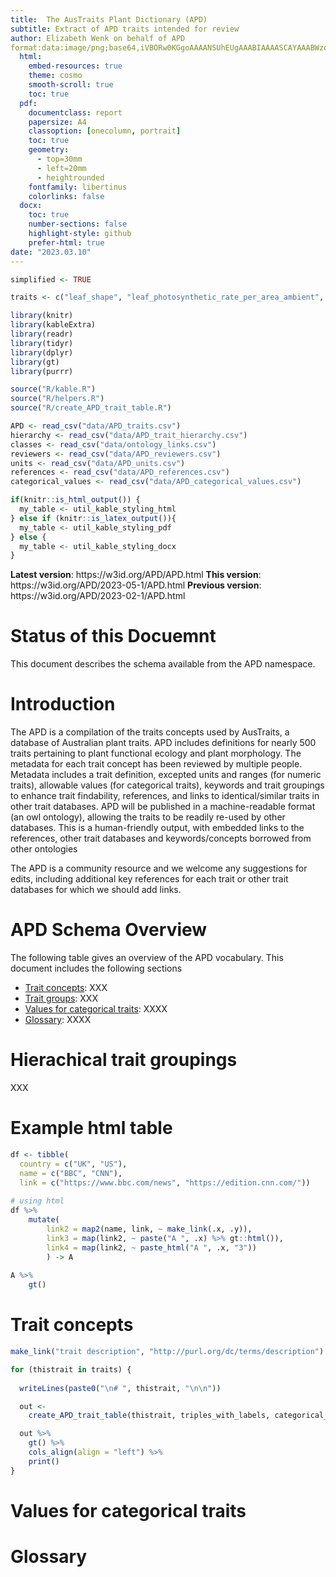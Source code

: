 ```yaml
---
title:  The AusTraits Plant Dictionary (APD)
subtitle: Extract of APD traits intended for review
author: Elizabeth Wenk on behalf of APD
format:data:image/png;base64,iVBORw0KGgoAAAANSUhEUgAAABIAAAASCAYAAABWzo5XAAAAWElEQVR42mNgGPTAxsZmJsVqQApgmGw1yApwKcQiT7phRBuCzzCSDSHGMKINIeDNmWQlA2IigKJwIssQkHdINgxfmBBtGDEBS3KCxBc7pMQgMYE5c/AXPwAwSX4lV3pTWwAAAABJRU5ErkJggg==
  html:
    embed-resources: true
    theme: cosmo
    smooth-scroll: true
    toc: true
  pdf:
    documentclass: report
    papersize: A4
    classoption: [onecolumn, portrait]
    toc: true
    geometry:
      - top=30mm
      - left=20mm
      - heightrounded
    fontfamily: libertinus
    colorlinks: false
  docx:
    toc: true
    number-sections: false
    highlight-style: github
    prefer-html: true
date: "2023.03.10"
---
```


```r
simplified <- TRUE

traits <- c("leaf_shape", "leaf_photosynthetic_rate_per_area_ambient", "leaf_photosynthetic_rate_per_area_maximum", "leaf_photosynthetic_rate_per_area_saturated")
```


```r
library(knitr)
library(kableExtra)
library(readr)
library(tidyr)
library(dplyr)
library(gt)
library(purrr)

source("R/kable.R")
source("R/helpers.R")
source("R/create_APD_trait_table.R")

APD <- read_csv("data/APD_traits.csv")
hierarchy <- read_csv("data/APD_trait_hierarchy.csv")
classes <- read_csv("data/ontology_links.csv")
reviewers <- read_csv("data/APD_reviewers.csv")
units <- read_csv("data/APD_units.csv")
references <- read_csv("data/APD_references.csv")
categorical_values <- read_csv("data/APD_categorical_values.csv") 

if(knitr::is_html_output()) {
  my_table <- util_kable_styling_html
} else if (knitr::is_latex_output()){
  my_table <- util_kable_styling_pdf
} else {
  my_table <- util_kable_styling_docx
}


```
**Latest version**: https://w3id.org/APD/APD.html
**This version**: https://w3id.org/APD/2023-05-1/APD.html
**Previous version**: https://w3id.org/APD/2023-02-1/APD.html

<!-- Examples:
https://www.w3.org/2009/08/skos-reference/skos.html
https://terminologies.gfbio.org/terms/ets/pages/#expectedunit

gt packgae: https://gt.rstudio.com/
-->
# Status of this Docuemnt

This document describes the schema available from the APD namespace.

# Introduction
The APD is a compilation of the traits concepts used by AusTraits, a database of Australian plant traits. APD includes definitions for nearly 500 traits pertaining to plant functional ecology and plant morphology. The metadata for each trait concept has been reviewed by multiple people. Metadata includes a trait definition, excepted units and ranges (for numeric traits), allowable values (for categorical traits), keywords and trait groupings to enhance trait findability, references, and links to identical/similar traits in other trait databases. APD will be published in a machine-readable format (an owl ontology), allowing the traits to be readily re-used by other databases. This is a human-friendly output, with embedded links to the references, other trait databases and keywords/concepts borrowed from other ontologies

The APD is a community resource and we welcome any suggestions for edits, including additional key references for each trait or other trait databases for which we should add links. 

# APD Schema Overview

The following table gives an overview of the APD vocabulary. This document includes the following sections

- [Trait concepts](#trait-concepts): XXX
- [Trait groups](#trait-groupings): XXX
- [Values for categorical traits](#values-for-categorical-traits): XXXX
- [Glossary](#glossary): XXXX

# Hierachical trait groupings

XXX

# Example html table
```r


df <- tibble(
  country = c("UK", "US"),
  name = c("BBC", "CNN"),
  link = c("https://www.bbc.com/news", "https://edition.cnn.com/"))
  
# using html
df %>%
    mutate(
        link2 = map2(name, link, ~ make_link(.x, .y)),
        link3 = map(link2, ~ paste("A ", .x) %>% gt::html()),
        link4 = map(link2, ~ paste_html("A ", .x, "3"))
        ) -> A
  
A %>%
    gt()
```

# Trait concepts

```r
make_link("trait description", "http://purl.org/dc/terms/description")

for (thistrait in traits) {
  
  writeLines(paste0("\n# ", thistrait, "\n\n"))

  out <- 
    create_APD_trait_table(thistrait, triples_with_labels, categorical_values, annotation)

  out %>% 
    gt() %>% 
    cols_align(align = "left") %>%
    print()
}
```


# Values for categorical traits

# Glossary
